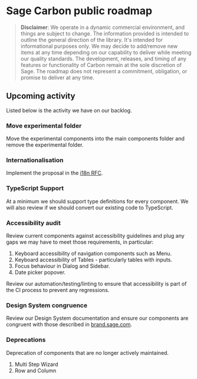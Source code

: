 <Meta title="Documentation/Development Roadmap" />

# Sage Carbon public roadmap

> **Disclaimer**: We operate in a dynamic commercial environment, and things are subject to change. The information provided is intended to outline the general direction of the library. It's intended for informational purposes only. We may decide to add/remove new items at any time depending on our capability to deliver while meeting our quality standards. The development, releases, and timing of any features or functionality of Carbon remain at the sole discretion of Sage. The roadmap does not represent a commitment, obligation, or promise to deliver at any time.

## Upcoming activity

Listed below is the activity we have on our backlog.

### Move experimental folder

Move the experimental components into the main components folder and remove the experimental folder.

### Internationalisation

Implement the proposal in the [i18n RFC](https://github.com/Sage/carbon/blob/master/rfcs/text/i18n.md).

### TypeScript Support

At a minimum we should support type definitions for every component.
We will also review if we should convert our existing code to TypeScript.

### Accessibility audit

Review current components against accessibility guidelines and plug any gaps we may have to meet those requirements, in particular:

1. Keyboard accessibility of navigation components such as Menu.
1. Keyboard accessibility of Tables - particularly tables with inputs.
1. Focus behaviour in Dialog and Sidebar.
1. Date picker popover.

Review our automation/testing/linting to ensure that accessibility is part of the CI process to prevent any regressions.

### Design System congruence

Review our Design System documentation and ensure our components are congruent with those described in [brand.sage.com](https://brand.sage.com).

### Deprecations

Deprecation of components that are no longer actively maintained.

1. Multi Step Wizard
1. Row and Column
